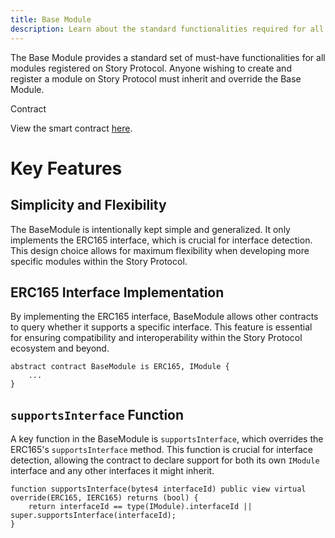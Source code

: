 ```yaml
---
title: Base Module
description: Learn about the standard functionalities required for all modules in Story Protocol
---
```


The Base Module provides a standard set of must-have functionalities for all modules registered on Story Protocol. Anyone wishing to create and register a module on Story Protocol must inherit and override the Base Module.

<Note>
  Contract

  View the smart contract [here](https://github.com/storyprotocol/protocol-core-v1/blob/main/contracts/modules/BaseModule.sol).
</Note>

# Key Features

## Simplicity and Flexibility

The BaseModule is intentionally kept simple and generalized. It only implements the ERC165 interface, which is crucial for interface detection. This design choice allows for maximum flexibility when developing more specific modules within the Story Protocol.

## ERC165 Interface Implementation

By implementing the ERC165 interface, BaseModule allows other contracts to query whether it supports a specific interface. This feature is essential for ensuring compatibility and interoperability within the Story Protocol ecosystem and beyond.

```solidity
abstract contract BaseModule is ERC165, IModule {
    ...
}
```

## `supportsInterface` Function

A key function in the BaseModule is `supportsInterface`, which overrides the ERC165's `supportsInterface` method. This function is crucial for interface detection, allowing the contract to declare support for both its own `IModule` interface and any other interfaces it might inherit.

```solidity
function supportsInterface(bytes4 interfaceId) public view virtual override(ERC165, IERC165) returns (bool) {
    return interfaceId == type(IModule).interfaceId || super.supportsInterface(interfaceId);
}
```

